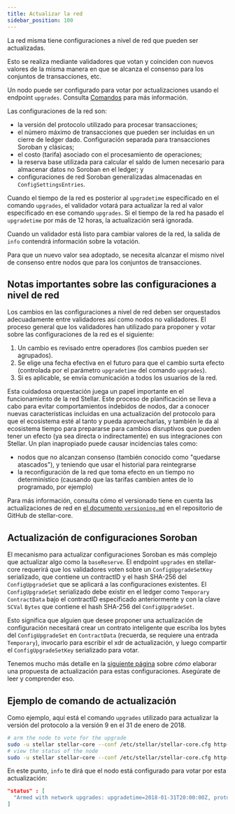 ```yaml
---
title: Actualizar la red
sidebar_position: 100
---
```


La red misma tiene configuraciones a nivel de red que pueden ser actualizadas.

Esto se realiza mediante validadores que votan y coinciden con nuevos valores de la misma manera en que se alcanza el consenso para los conjuntos de transacciones, etc.

Un nodo puede ser configurado para votar por actualizaciones usando el endpoint `upgrades`. Consulta [Comandos](./commands.mdx) para más información.

Las configuraciones de la red son:

- la versión del protocolo utilizado para procesar transacciones;
- el número máximo de transacciones que pueden ser incluidas en un cierre de ledger dado. Configuración separada para transacciones Soroban y clásicas;
- el costo (tarifa) asociado con el procesamiento de operaciones;
- la reserva base utilizada para calcular el saldo de lumen necesario para almacenar datos no Soroban en el ledger; y
- configuraciones de red Soroban generalizadas almacenadas en `ConfigSettingsEntries`.

Cuando el tiempo de la red es posterior al `upgradetime` especificado en el comando `upgrades`, el validador votará para actualizar la red al valor especificado en ese comando `upgrades`. Si el tiempo de la red ha pasado el `upgradetime` por más de 12 horas, la actualización será ignorada.

Cuando un validador está listo para cambiar valores de la red, la salida de `info` contendrá información sobre la votación.

Para que un nuevo valor sea adoptado, se necesita alcanzar el mismo nivel de consenso entre nodos que para los conjuntos de transacciones.

## Notas importantes sobre las configuraciones a nivel de red

Los cambios en las configuraciones a nivel de red deben ser orquestados adecuadamente entre validadores así como nodos no validadores. El proceso general que los validadores han utilizado para proponer y votar sobre las configuraciones de la red es el siguiente:

1. Un cambio es revisado entre operadores (los cambios pueden ser agrupados).
2. Se elige una fecha efectiva en el futuro para que el cambio surta efecto (controlada por el parámetro `upgradetime` del comando `upgrades`).
3. Si es aplicable, se envía comunicación a todos los usuarios de la red.

Esta cuidadosa orquestación juega un papel importante en el funcionamiento de la red Stellar. Este proceso de planificación se lleva a cabo para evitar comportamientos indebidos de nodos, dar a conocer nuevas características incluidas en una actualización del protocolo para que el ecosistema esté al tanto y pueda aprovecharlas, y también le da al ecosistema tiempo para prepararse para cambios disruptivos que pueden tener un efecto (ya sea directa o indirectamente) en sus integraciones con Stellar. Un plan inapropiado puede causar incidencias tales como:

- nodos que no alcanzan consenso (también conocido como "quedarse atascados"), y teniendo que usar el historial para reintegrarse
- la reconfiguración de la red que toma efecto en un tiempo no determinístico (causando que las tarifas cambien antes de lo programado, por ejemplo)

Para más información, consulta cómo el versionado tiene en cuenta las actualizaciones de red en [el documento `versioning.md`](https://github.com/stellar/stellar-core/blob/master/docs/versioning.md) en el repositorio de GitHub de stellar-core.

## Actualización de configuraciones Soroban

El mecanismo para actualizar configuraciones Soroban es más complejo que actualizar algo como la `baseReserve`. El endpoint `upgrades` en stellar-core requerirá que los validadores voten sobre un `ConfigUpgradeSetKey` serializado, que contiene un contractID y el hash SHA-256 del `ConfigUpgradeSet` que se aplicará a las configuraciones existentes. El `ConfigUpgradeSet` serializado debe existir en el ledger como `Temporary` `ContractData` bajo el contractID especificado anteriormente y con la clave `SCVal` `Bytes` que contiene el hash SHA-256 del `ConfigUpgradeSet`.

Esto significa que alguien que desee proponer una actualización de configuración necesitará crear un contrato inteligente que escriba los bytes del `ConfigUpgradeSet` en `ContractData` (recuerda, se requiere una entrada `Temporary`), invocarlo para escribir el xdr de actualización, y luego compartir el `ConfigUpgradeSetKey` serializado para votar.

Tenemos mucho más detalle en la [siguiente página](./soroban-settings.mdx) sobre _cómo_ elaborar una propuesta de actualización para estas configuraciones. Asegúrate de leer y comprender eso.

## Ejemplo de comando de actualización

Como ejemplo, aquí está el comando `upgrades` utilizado para actualizar la versión del protocolo a la versión 9 en el 31 de enero de 2018.

```bash
# arm the node to vote for the upgrade
sudo -u stellar stellar-core --conf /etc/stellar/stellar-core.cfg http-command 'upgrades?mode=set&upgradetime=2018-01-31T20:00:00Z&protocolversion=9'
# view the status of the node
sudo -u stellar stellar-core --conf /etc/stellar/stellar-core.cfg http-command info
```

En este punto, `info` te dirá que el nodo está configurado para votar por esta actualización:

```json
"status" : [
  "Armed with network upgrades: upgradetime=2018-01-31T20:00:00Z, protocolversion=9"
]
```
